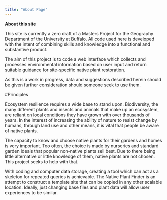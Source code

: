 ```yaml
---
title: "About Page"
---
```


**About this site**

This site is currently a zero draft of a Masters Project for the Geography Department of the University at Buffalo. All code used here is developed with the intent of combining skills and knowledge into a functional and substantive product.

The aim of this project is to code a web interface which collects and processes environmental information based on user input and return suitable guidance for site-specific native plant restoration.

As this is a work in progress, data and suggestions described herein should be given further consideration should someone seek to use them.

#Principles

Ecosystem resilience requires a wide base to stand upon. Biodiversity, the many different plants and insects and animals that make up an ecosystem, are reliant on local conditions they have grown with over thousands of years. In the interest of increasing the ability of nature to resist change by humans, through land use and other means, it is vital that people be aware of native plants.

The capacity to know and choose native plants for their gardens and homes is very important. Too often, the choice is made by nurseries and standard garden ideals that popular non-native plants sell best. Due to there being little alternative or little knowledge of them, native plants are not chosen. This project seeks to help with that.

With coding and computer data storage, creating a tool which can act as a skeleton for repeated queries is achievable. The Native Plant Finder is an attempt to construct a template site that can be copied in any other scalable location. Ideally, just changing base files and plant data will allow user experiences to be similar.




